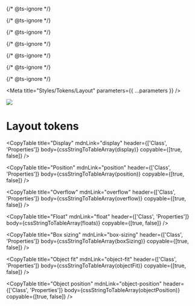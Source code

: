 
{/* @ts-ignore */}

{/* @ts-ignore */}

{/* @ts-ignore */}

{/* @ts-ignore */}

{/* @ts-ignore */}

{/* @ts-ignore */}

{/* @ts-ignore */}

<Meta title="Styles/Tokens/Layout" parameters={{ ...parameters }} />

![](https://graphics.thomsonreuters.com/style-assets/images/logos/reuters-graphics-logo/svg/graphics-logo-color-dark.svg)

# Layout tokens

<CopyTable
  title="Display"
  mdnLink="display"
  header={['Class', 'Properties']}
  body={cssStringToTableArray(display)}
  copyable={[true, false]}
/>

<CopyTable
  title="Position"
  mdnLink="position"
  header={['Class', 'Properties']}
  body={cssStringToTableArray(position)}
  copyable={[true, false]}
/>

<CopyTable
  title="Overflow"
  mdnLink="overflow"
  header={['Class', 'Properties']}
  body={cssStringToTableArray(overflow)}
  copyable={[true, false]}
/>

<CopyTable
  title="Float"
  mdnLink="float"
  header={['Class', 'Properties']}
  body={cssStringToTableArray(floats)}
  copyable={[true, false]}
/>

<CopyTable
  title="Box sizing"
  mdnLink="box-sizing"
  header={['Class', 'Properties']}
  body={cssStringToTableArray(boxSizing)}
  copyable={[true, false]}
/>

<CopyTable
  title="Object fit"
  mdnLink="object-fit"
  header={['Class', 'Properties']}
  body={cssStringToTableArray(objectFit)}
  copyable={[true, false]}
/>

<CopyTable
  title="Object position"
  mdnLink="object-position"
  header={['Class', 'Properties']}
  body={cssStringToTableArray(objectPosition)}
  copyable={[true, false]}
/>
